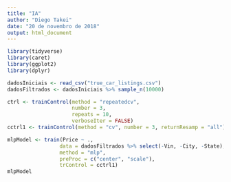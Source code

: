 ```yaml
---
title: "IA"
author: "Diego Takei"
date: "20 de novembro de 2018"
output: html_document
---
```


```r
library(tidyverse)
library(caret)
library(ggplot2)
library(dplyr)
```

```r
dadosIniciais <- read_csv("true_car_listings.csv")
dadosFiltrados <- dadosIniciais %>% sample_n(10000)
```

```r
ctrl <- trainControl(method = "repeatedcv", 
                     number = 3, 
                     repeats = 10, 
                     verboseIter = FALSE)
cctrl1 <- trainControl(method = "cv", number = 3, returnResamp = "all")
```

```r
mlpModel <- train(Price ~ .,
                 data = dadosFiltrados %>% select(-Vin, -City, -State),
                 method = "mlp",
                 preProc = c("center", "scale"),
                 trControl = cctrl1)
mlpModel
```
